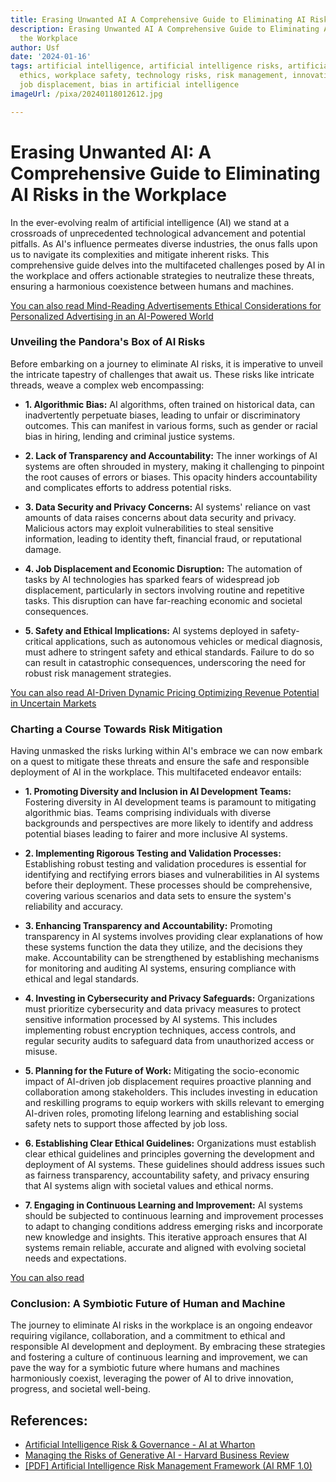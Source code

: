 ```yaml
---
title: Erasing Unwanted AI A Comprehensive Guide to Eliminating AI Risks in the Workplace
description: Erasing Unwanted AI A Comprehensive Guide to Eliminating AI Risks in
  the Workplace
author: Usf
date: '2024-01-16'
tags: artificial intelligence, artificial intelligence risks, artificial intelligence
  ethics, workplace safety, technology risks, risk management, innovation, automation,
  job displacement, bias in artificial intelligence
imageUrl: /pixa/20240118012612.jpg

---
```

# **Erasing Unwanted  AI: A Comprehensive  Guide to Eliminating AI Risks in the Workplace**

In the ever-evolving realm of artificial intelligence (AI) we stand at a crossroads of unprecedented technological advancement and potential pitfalls. As AI's influence permeates diverse industries,  the onus  falls upon us to navigate its complexities and  mitigate  inherent risks. This comprehensive guide  delves into the multifaceted challenges posed by AI in the workplace  and offers actionable strategies to neutralize these threats, ensuring a  harmonious coexistence between humans and machines.

[You can also read Mind-Reading Advertisements Ethical Considerations for  Personalized Advertising in an AI-Powered World](Mind-Reading%20Advertisements%20Ethical%20Considerations%20for%20Personalized%20Advertising%20in%20an%20AI-Powered%20World)


### **Unveiling the Pandora's Box of  AI Risks**

Before embarking on a journey to eliminate AI risks, it is imperative to unveil the intricate tapestry of challenges that await us. These risks like intricate threads, weave a  complex web encompassing:


* **1. Algorithmic Bias:**
AI algorithms, often trained on historical data, can inadvertently perpetuate  biases, leading to unfair or discriminatory outcomes. This can manifest in various forms, such as gender or racial bias in hiring, lending and criminal justice  systems.

* **2. Lack of Transparency and Accountability:**
The inner workings of AI  systems are often  shrouded in mystery, making it challenging to  pinpoint the root causes of errors or biases. This opacity hinders accountability and complicates  efforts to address potential risks.

* **3. Data Security and Privacy Concerns:**
AI systems' reliance  on vast amounts of data raises concerns about data security and privacy.  Malicious actors may exploit vulnerabilities to steal sensitive information, leading to identity theft, financial fraud, or reputational damage.

* **4. Job Displacement and Economic Disruption:**
The automation of tasks by AI technologies has sparked fears of widespread job displacement, particularly in sectors involving routine  and repetitive tasks. This disruption can have far-reaching economic and societal consequences.

* **5.  Safety  and Ethical Implications:**
AI systems  deployed in safety-critical applications, such as autonomous vehicles or medical diagnosis, must adhere to stringent safety and ethical  standards. Failure  to do so can result in catastrophic consequences, underscoring  the need for robust risk management strategies.


[You can also read  AI-Driven Dynamic Pricing Optimizing Revenue Potential in Uncertain Markets](AI-Driven%20Dynamic%20Pricing%20Optimizing%20Revenue%20Potential%20in%20Uncertain%20Markets)


### **Charting a Course Towards Risk Mitigation**

Having unmasked the risks lurking within AI's embrace we can now embark on a  quest to mitigate these threats and ensure the safe and responsible deployment  of AI in the workplace.  This multifaceted  endeavor entails:


*  **1. Promoting  Diversity and Inclusion in AI Development Teams:**
Fostering diversity in AI development teams is paramount to mitigating algorithmic bias. Teams comprising individuals with diverse backgrounds and perspectives are  more likely to  identify and address potential biases leading to fairer and more  inclusive AI  systems.

* **2. Implementing Rigorous Testing and Validation  Processes:**
Establishing robust testing and validation procedures is essential for identifying and rectifying errors biases and vulnerabilities  in AI systems before their deployment. These processes should be comprehensive, covering various scenarios and data sets to ensure the  system's reliability and  accuracy.

* **3. Enhancing Transparency and Accountability:**
Promoting transparency in AI systems involves  providing clear explanations of how these systems function the data they  utilize, and the decisions they make. Accountability can be strengthened by establishing mechanisms for monitoring and auditing AI  systems, ensuring compliance  with ethical and legal standards.

* **4. Investing in Cybersecurity and Privacy Safeguards:**
Organizations  must prioritize cybersecurity and data privacy  measures  to protect  sensitive information processed by AI  systems. This includes implementing robust encryption techniques,  access controls, and regular security audits to safeguard data from unauthorized access or misuse.

* **5. Planning for  the Future  of Work:**
Mitigating the  socio-economic impact of AI-driven job  displacement requires proactive planning and  collaboration among stakeholders.  This includes investing in education and reskilling programs to equip workers with skills relevant to emerging AI-driven roles, promoting lifelong learning  and establishing social safety nets  to support those affected  by job loss.

*  **6. Establishing Clear Ethical Guidelines:**
Organizations must establish clear ethical guidelines and principles governing the development and deployment of AI systems. These guidelines should address issues such as fairness transparency, accountability safety, and privacy ensuring that AI systems  align with societal values and  ethical norms.

* **7. Engaging in Continuous  Learning and Improvement:**
AI systems should be subjected to continuous  learning and improvement processes to adapt to changing conditions address emerging risks and incorporate new knowledge and insights. This iterative approach  ensures that AI systems remain reliable,  accurate and aligned with evolving  societal needs and expectations.


[You can also read ]()


### **Conclusion:  A Symbiotic Future of Human and Machine**

The journey to eliminate AI risks in  the workplace is an  ongoing endeavor requiring vigilance, collaboration, and a commitment to ethical and responsible AI development and deployment.  By embracing these strategies and fostering  a culture of continuous learning and improvement, we can  pave the way for a symbiotic future where humans and machines  harmoniously coexist, leveraging the power of AI to  drive innovation, progress, and  societal well-being.

## References:
- [Artificial Intelligence Risk & Governance - AI at Wharton](https://ai.wharton.upenn.edu/white-paper/artificial-intelligence-risk-governance/)
- [Managing the Risks of Generative AI - Harvard Business Review](https://hbr.org/2023/06/managing-the-risks-of-generative-ai)
- [[PDF] Artificial Intelligence Risk Management Framework (AI RMF 1.0)](https://nvlpubs.nist.gov/nistpubs/ai/nist.ai.100-1.pdf)
